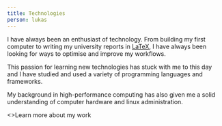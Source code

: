 ```yaml
---
title: Technologies
person: lukas
---
```



I have always been an enthusiast of technology. From building my first computer to writing my university reports in 
[LaTeX](https://www.latex-project.org/), I have always been looking for ways to optimise and improve my workflows.

This passion for learning new technologies has stuck with me to this day and I have studied and used a variety of 
programming languages and frameworks.

My background in high-performance computing has also given me a solid understanding of computer hardware and linux 
administration.

<AppLink as="a" href="/projects" class="group mx-auto w-fit text-base">
  <>Learn more about my work</>
  <RightArrow class="transition-transform group-hover:translate-x-1" />
</AppLink>
